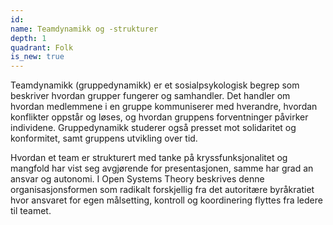 ```yaml
---
id:
name: Teamdynamikk og -strukturer
depth: 1
quadrant: Folk
is_new: true
---
```


Teamdynamikk (gruppedynamikk) er et sosialpsykologisk begrep som beskriver hvordan grupper fungerer og samhandler.
Det handler om hvordan medlemmene i en gruppe kommuniserer med hverandre, hvordan konflikter oppstår og løses, og 
hvordan gruppens forventninger påvirker individene. Gruppedynamikk studerer også presset mot solidaritet og konformitet, 
samt gruppens utvikling over tid.

Hvordan et team er strukturert med tanke på kryssfunksjonalitet og mangfold har vist seg avgjørende for presentasjonen, 
samme har grad an ansvar og autonomi. I Open Systems Theory beskrives denne organisasjonsformen som radikalt forskjellig 
fra det autoritære byråkratiet hvor ansvaret for egen målsetting, kontroll og koordinering flyttes fra ledere til teamet.
